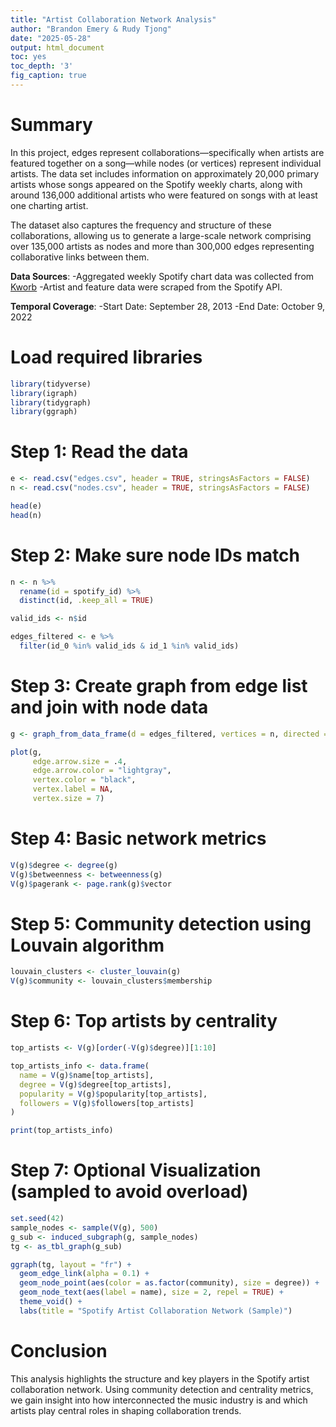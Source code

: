 ```yaml
---
title: "Artist Collaboration Network Analysis"
author: "Brandon Emery & Rudy Tjong"
date: "2025-05-28"
output: html_document
toc: yes
toc_depth: '3'
fig_caption: true
---
```


# Summary
In this project, edges represent collaborations—specifically when artists are featured together on a song—while nodes (or vertices) represent individual artists. The data set includes information on approximately 20,000 primary artists whose songs appeared on the Spotify weekly charts, along with around 136,000 additional artists who were featured on songs with at least one charting artist.

The dataset also captures the frequency and structure of these collaborations, allowing us to generate a large-scale network comprising over 135,000 artists as nodes and more than 300,000 edges representing collaborative links between them.

**Data Sources**:
-Aggregated weekly Spotify chart data was collected from [Kworb](https://kworb.net/spotify/)
-Artist and feature data were scraped from the Spotify API.

**Temporal Coverage**:
-Start Date: September 28, 2013
-End Date: October 9, 2022

# Load required libraries
```r
library(tidyverse)
library(igraph)
library(tidygraph)
library(ggraph)
```

# Step 1: Read the data

```r
e <- read.csv("edges.csv", header = TRUE, stringsAsFactors = FALSE)
n <- read.csv("nodes.csv", header = TRUE, stringsAsFactors = FALSE)

head(e)
head(n)
```

# Step 2: Make sure node IDs match
```r
n <- n %>%
  rename(id = spotify_id) %>%
  distinct(id, .keep_all = TRUE)

valid_ids <- n$id

edges_filtered <- e %>%
  filter(id_0 %in% valid_ids & id_1 %in% valid_ids)
```

# Step 3: Create graph from edge list and join with node data
```r
g <- graph_from_data_frame(d = edges_filtered, vertices = n, directed = FALSE)

plot(g,
     edge.arrow.size = .4,
     edge.arrow.color = "lightgray",
     vertex.color = "black", 
     vertex.label = NA, 
     vertex.size = 7)
```

# Step 4: Basic network metrics
```r
V(g)$degree <- degree(g)
V(g)$betweenness <- betweenness(g)
V(g)$pagerank <- page.rank(g)$vector
```

# Step 5: Community detection using Louvain algorithm
```r
louvain_clusters <- cluster_louvain(g)
V(g)$community <- louvain_clusters$membership
```

# Step 6: Top artists by centrality
```r
top_artists <- V(g)[order(-V(g)$degree)][1:10]

top_artists_info <- data.frame(
  name = V(g)$name[top_artists],
  degree = V(g)$degree[top_artists],
  popularity = V(g)$popularity[top_artists],
  followers = V(g)$followers[top_artists]
)

print(top_artists_info)
```


# Step 7: Optional Visualization (sampled to avoid overload)
```r
set.seed(42)
sample_nodes <- sample(V(g), 500)
g_sub <- induced_subgraph(g, sample_nodes)
tg <- as_tbl_graph(g_sub)

ggraph(tg, layout = "fr") +
  geom_edge_link(alpha = 0.1) +
  geom_node_point(aes(color = as.factor(community), size = degree)) +
  geom_node_text(aes(label = name), size = 2, repel = TRUE) +
  theme_void() +
  labs(title = "Spotify Artist Collaboration Network (Sample)")
```

# Conclusion

This analysis highlights the structure and key players in the Spotify artist collaboration network. Using community detection and centrality metrics, we gain insight into how interconnected the music industry is and which artists play central roles in shaping collaboration trends.



